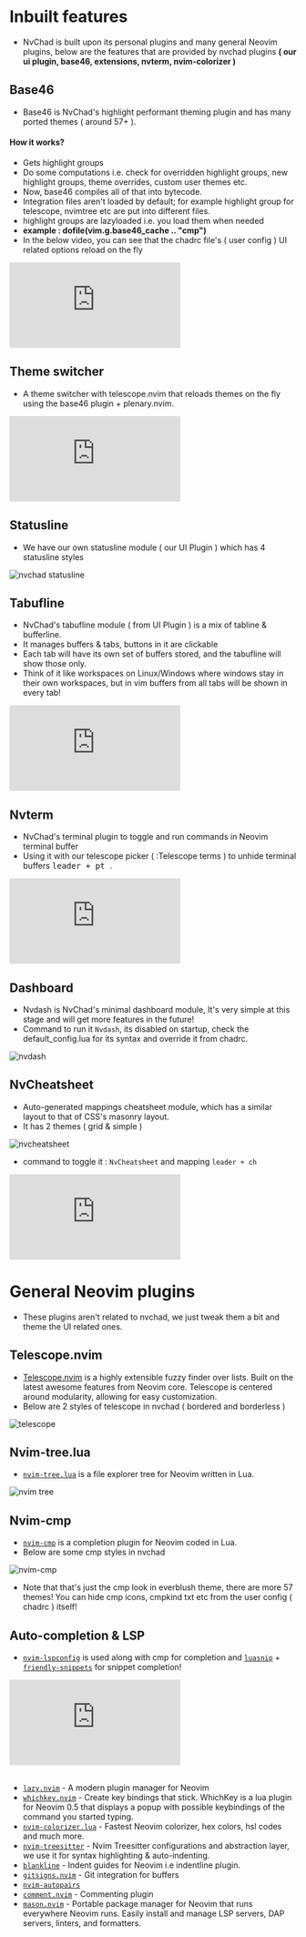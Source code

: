 # Inbuilt features

- NvChad is built upon its personal plugins and many general Neovim plugins, below are the features that are provided by nvchad plugins **( our ui plugin, base46, extensions, nvterm, nvim-colorizer )**

## Base46

- Base46 is NvChad's highlight performant theming plugin and has many ported themes ( around 57+ ).

#### How it works?

- Gets highlight groups 
- Do some computations i.e. check for overridden highlight groups, new highlight groups, theme overrides, custom user themes etc.  
- Now, base46 compiles all of that into bytecode.
- Integration files aren't loaded by default; for example highlight group for telescope, nvimtree etc are put into different files.
- highlight groups are lazyloaded i.e. you load them when needed 
- **example : dofile(vim.g.base46_cache .. "cmp")**
- In the below video, you can see that the chadrc file's ( user config ) UI related options reload on the fly 

<div class="iframe-container">
  <iframe src="https://www.youtube.com/embed/xytzreFq_us" title="YouTube video player" frameborder="0" allow="accelerometer; autoplay; clipboard-write; encrypted-media; gyroscope; picture-in-picture; web-share" allow="fullscreen"></iframe>
</div>

## Theme switcher

- A theme switcher with telescope.nvim that reloads themes on the fly using the base46 plugin + plenary.nvim.

<div class="iframe-container">
 <iframe  src="https://www.youtube.com/embed/wt7IX8ojMrs" title="YouTube video player" frameborder="0" allow="accelerometer; autoplay; clipboard-write; encrypted-media; gyroscope; picture-in-picture; web-share"  allow="fullscreen;"></iframe>
</div>

## Statusline 

- We have our own statusline module ( our UI Plugin ) which has 4 statusline styles

![nvchad statusline](/features/statuslines.webp)

## Tabufline

- NvChad's tabufline module ( from UI Plugin ) is a mix of tabline & bufferline. 
- It manages buffers & tabs, buttons in it are clickable
- Each tab will have its own set of buffers stored, and the tabufline will show those only.
- Think of it like workspaces on Linux/Windows where windows stay in their own workspaces, but in vim buffers from all tabs will be shown in every tab!

<div class="iframe-container">
<iframe src="https://www.youtube.com/embed/V_9iJ96U_k8" title="YouTube video player" frameborder="0" allow="accelerometer; autoplay; clipboard-write; encrypted-media; gyroscope; picture-in-picture; web-share" allow="fullscreen;"></iframe>
</div>

## Nvterm 

- NvChad's terminal plugin to toggle and run commands in Neovim terminal buffer
- Using it with our telescope picker ( :Telescope terms ) to unhide terminal buffers <kbd> leader + pt </kbd>.

<div class="iframe-container">
<iframe src="https://www.youtube.com/embed/3DysWI_6YpQ" title="YouTube video player" frameborder="0" allow="accelerometer; autoplay; clipboard-write; encrypted-media; gyroscope; picture-in-picture; web-share" allow="fullscreen;"></iframe>
</div>


## Dashboard

- Nvdash is NvChad's minimal dashboard module, It's very simple at this stage and will get more features in the future!
- Command to run it `Nvdash`, its disabled on startup, check the default_config.lua for its syntax and override it from chadrc.

![nvdash](/features/nvdash.webp)

## NvCheatsheet

- Auto-generated mappings cheatsheet module, which has a similar layout to that of CSS's masonry layout.
- It has 2 themes ( grid & simple )

![nvcheatsheet](/features/nvcheatsheet.webp)

- command to toggle it : `NvCheatsheet` and mapping `leader + ch`

<div class="iframe-container">
<iframe src="https://www.youtube.com/embed/IljDD4cjgKc" title="YouTube video player" frameborder="0" allow="accelerometer; autoplay; clipboard-write; encrypted-media; gyroscope; picture-in-picture; web-share" allow='fullscreen;'></iframe>
</div>

# General Neovim plugins

- These plugins aren't related to nvchad, we just tweak them a bit and theme the UI related ones.

## Telescope.nvim

- [Telescope.nvim](https://github.com/nvim-telescope/telescope.nvim) is a highly extensible fuzzy finder over lists. Built on the latest awesome features from Neovim core. Telescope is centered around modularity, allowing for easy customization.
- Below are 2 styles of telescope in nvchad ( bordered and borderless )

![telescope](/features/telescope.webp)

## Nvim-tree.lua

- [`nvim-tree.lua`](https://github.com/kyazdani42/nvim-tree.lua) is a file explorer tree for Neovim written in Lua.

![nvim tree](https://raw.githubusercontent.com/siduck/dotfiles/all/rice%20flex/nvimtree.png)


## Nvim-cmp

- [`nvim-cmp`](https://github.com/hrsh7th/nvim-cmp) is a completion plugin for Neovim coded in Lua.
- Below are some cmp styles in nvchad 

![nvim-cmp](/features/cmp.webp)

- Note that that's just the cmp look in everblush theme, there are more 57 themes! You can hide cmp icons, cmpkind txt etc from the user config ( chadrc ) itself! 

## Auto-completion & LSP

- [`nvim-lspconfig`](https://github.com/neovim/nvim-lspconfig) is used along with cmp for completion and [`luasnip`](https://github.com/L3MON4D3/LuaSnip)  + [`friendly-snippets`](https://github.com/rafamadriz/friendly-snippets) for snippet completion! 
<div class="iframe-container">
<iframe src="https://www.youtube.com/embed/oMzMDXA-VO0" title="YouTube video player" frameborder="0" allow="accelerometer; autoplay; clipboard-write; encrypted-media; gyroscope; picture-in-picture; web-share" allow='fullscreen;'></iframe>
</div>

<br/>

- [`lazy.nvim`](https://github.com/folke/lazy.nvim) - A modern plugin manager for Neovim
- [`whichkey.nvim`](https://github.com/folke/which-key.nvim) - Create key bindings that stick. WhichKey is a lua plugin for Neovim 0.5 that displays a popup with possible keybindings of the command you started typing.
- [`nvim-colorizer.lua`](https://github.com/NvChad/nvim-colorizer.lua) - Fastest Neovim colorizer, hex colors, hsl codes and much more.
- [`nvim-treesitter`](https://github.com/nvim-treesitter/nvim-treesitter) - Nvim Treesitter configurations and abstraction layer, we use it for syntax highlighting & auto-indenting. 
- [`blankline`](https://github.com/lukas-reineke/indent-blankline.nvim) - Indent guides for Neovim i.e indentline plugin.
- [`gitsigns.nvim`](https://github.com/lewis6991/gitsigns.nvim) - Git integration for buffers
- [`nvim-autopairs`](https://github.com/windwp/nvim-autopairs)
- [`comment.nvim`](https://github.com/numToStr/Comment.nvim) - Commenting plugin
- [`mason.nvim`](https://github.com/williamboman/mason.nvim) - Portable package manager for Neovim that runs everywhere Neovim runs. Easily install and manage LSP servers, DAP servers, linters, and formatters.
